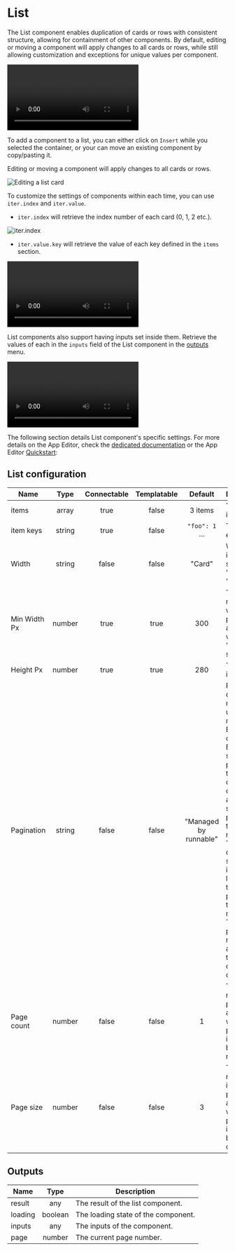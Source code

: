 

# List

The List component enables duplication of cards or rows with consistent structure, allowing for containment of other components. By default, editing or moving a component will apply changes to all cards or rows, while still allowing customization and exceptions for unique values per component.

<video
    className="border-2 rounded-xl object-cover w-full h-full dark:border-gray-800"
    autoPlay
    controls
    src="/videos/list_component.mp4"
    alt="list component"
/>
<br/>

To add a component to a list, you can either click on `Insert` while you selected the container, or your can move an existing component by copy/pasting it.

Editing or moving a component will apply changes to all cards or rows.

![Editing a list card](../../assets/apps/4_app_component_library/editing_list.gif 'Editing a list card')

To customize the settings of components within each time, you can use `iter.index` and `iter.value`.

- `iter.index` will retrieve the index number of each card (0, 1, 2 etc.).

![iter.index](../../assets/apps/4_app_component_library/iter.index.png.webp)

- `iter.value.key` will retrieve the value of each key defined in the `items` section.

<video
    className="border-2 rounded-xl object-cover w-full h-full dark:border-gray-800"
    autoPlay
    controls
    src="/videos/iter.value.mp4"
    alt="iter.value"
/>
<br/>

List components also support having inputs set inside them. Retrieve the values of each in the `inputs` field of the List component in the [outputs](../2_outputs.mdx) menu.

<video
    className="border-2 rounded-xl object-cover w-full h-full dark:border-gray-800"
    autoPlay
    controls
    src="/videos/list_inputs.mp4"
    alt="List inputs"
/>
<br/>

The following section details List component's specific settings. For more details on the App Editor, check the [dedicated documentation](../0_app_editor/index.mdx) or the App Editor [Quickstart](../../getting_started/7_apps_quickstart/index.mdx):

<div class="grid grid-cols-2 gap-6 mb-4">
    <DocCard
        color="orange"
        title="App Editor Documentation"
        description="The app editor is a low-code builder to create apps with components, create interactions with runnables (scripts & flows), and configure the app settings."
        href="/docs/apps/app_editor"
    />
    <DocCard
        color="orange"
        title="Apps Quickstart"
        description="Learn how to build your first app in a matter of minutes."
        href="/docs/getting_started/apps_quickstart"
    />
</div>

## List configuration

| Name         |  Type  | Connectable | Templatable |        Default        | Description                                                                                                                                                                                                                                                                                                       |
| ------------ | :----: | :---------: | :---------: | :-------------------: | ----------------------------------------------------------------------------------------------------------------------------------------------------------------------------------------------------------------------------------------------------------------------------------------------------------------- |
| items        | array  |    true     |    false    |        3 items        | The list items.                                                                                                                                                                                                                                                                                                   |
| item keys    | string |    true     |    false    |    `"foo": 1` ...     | The keys of each card.                                                                                                                                                                                                                                                                                            |
| Width        | string |    false    |    false    |        "Card"         | Whether items should be "Card" of "Full Row".                                                                                                                                                                                                                                                                     |
| Min Width Px | number |    true     |    true     |          300          | The minimum width in pixels. Only applies when "Width" is set to Card                                                                                                                                                                                                                                             |
| Height Px    | number |    true     |    true     |          280          | The height in pixels.                                                                                                                                                                                                                                                                                             |
| Pagination   | string |    false    |    false    | "Managed by runnable" | Pagination can be managed using two methods: By the component: Based on a specified page size, the component divides the array into several pages. By the runnable: The component shows all items, leaving the task of pagination to the runnable. The current page number is available in the component outputs. |
| Page count   | number |    false    |    false    |           1           | The number of pages. Only applies when pagination is managed by the runnable.                                                                                                                                                                                                                                     |
| Page size    | number |    false    |    false    |           3           | The number of items per page. Only applies when pagination is managed by component.                                                                                                                                                                                                                               |

## Outputs

| Name    |  Type   | Description                             |
| ------- | :-----: | --------------------------------------- |
| result  |   any   | The result of the list component.       |
| loading | boolean | The loading state of the component.     |
| inputs  |   any   | The inputs of the component. |
| page    | number  | The current page number.                |
